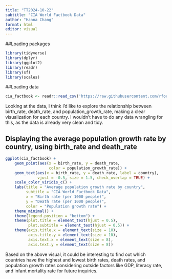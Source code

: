```yaml
---
title: "TT2024-10-22"
subtitle: "CIA World Factbook Data"
author: "Hanna Chang"
format: html
editor: visual
---
```


##Loading packages

```r
library(tidyverse)
library(dplyr)
library(ggplot2)
library(readr)
library(sf)
library(scales)
```

##Loading data

```r
cia_factbook <- readr::read_csv('https://raw.githubusercontent.com/rfordatascience/tidytuesday/master/data/2024/2024-10-22/cia_factbook.csv')
```

Looking at the data, I think I'd like to explore the relationship between birth_rate, death_rate, and population_growth_rate, making a clear visualization for each country. I wouldn't have to do any data wrangling for this, as the data is already very clean and tidy.

## Displaying the average population growth rate by country, using birth_rate and death_rate

```r
ggplot(cia_factbook) +
    geom_point(aes(x = birth_rate, y = death_rate,
                   color = population_growth_rate)) +
    geom_text(aes(x = birth_rate, y = death_rate, label = country), 
              vjust = -0.5, size = 1.5, check_overlap = TRUE) +
    scale_color_viridis_c() +
    labs(title = "Average population growth rate by country",
         subtitle = "CIA World Factbook Data",
         x = "Birth rate (per 1000 people)",
         y = "Death rate (per 1000 people)",
         color = "Population growth rate") +
    theme_minimal() +
    theme(legend.position = "bottom") +
    theme(plot.title = element_text(hjust = 0.5),
          plot.subtitle = element_text(hjust = 0.5)) +
    theme(axis.title.x = element_text(size = 10),
          axis.title.y = element_text(size = 10),
          axis.text.x = element_text(size = 8),
          axis.text.y = element_text(size = 8))
```

Based on the above visual, it could be interesting to find out which countries have the highest and lowest birth rates, death rates, and population growth rates considering outside factors like GDP, literacy rate, and infant mortality rate for future inquiries.

